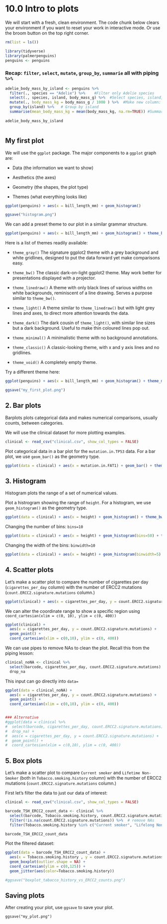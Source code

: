 # 10.0 Intro to plots

We will start with a fresh, clean environment. The code chunk below clears your environment if you want to reset your work in interactive mode. Or use the broom button on the top right corner.

```r
rm(list = ls())
```

```r
library(tidyverse)
library(palmerpenguins)
penguins <- penguins


```

### Recap: `filter`, `select`, `mutate`, `group_by`, `summarie` all with piping `%>%`

```r
adelie_body_mass_by_island <- penguins %>%
  filter(., species == "Adelie") %>%    #Filter only Adelie species
  select(., species, island, body_mass_g) %>%  #Select species, island, and body_mass_g column
  mutate(., body_mass_kg = body_mass_g / 1000 ) %>%  #Make new column: body_mass_kg
  group_by(island) %>%   # Group by island
  summarise(mean_body_mass_kg = mean(body_mass_kg, na.rm=TRUE)) #Summarise island group to calculate mean
  
adelie_body_mass_by_island
```

```r

```

## My first plot

We will use the `ggplot` package. The major components to a `ggplot` graph are:

-   Data (the information we want to show)

-   Aesthetics (the axes)

-   Geometry (the shapes, the plot type)

-   Themes (what everything looks like)

```r
ggplot(penguins) + aes(x = bill_length_mm) + geom_histogram() 

ggsave("histogram.png")
```

We can add a preset theme to our plot in a similar grammar structure.

```r
ggplot(penguins) + aes(x = bill_length_mm) + geom_histogram() + theme_bw()
```

Here is a list of themes readily available:

-   `theme_gray()` The signature ggplot2 theme with a grey background and white gridlines, designed to put the data forward yet make comparisons easy.

-   `theme_bw()` The classic dark-on-light ggplot2 theme. May work better for presentations displayed with a projector.

-   `theme_linedraw()` A theme with only black lines of various widths on white backgrounds, reminiscent of a line drawing. Serves a purpose similar to `theme_bw()`.

-   `theme_light()` A theme similar to `theme_linedraw()` but with light grey lines and axes, to direct more attention towards the data.

-   `theme_dark()` The dark cousin of `theme_light()`, with similar line sizes but a dark background. Useful to make thin coloured lines pop out.

-   `theme_minimal()` A minimalistic theme with no background annotations.

-   `theme_classic()` A classic-looking theme, with x and y axis lines and no gridlines.

-   `theme_void()` A completely empty theme.

Try a different theme here:

```r
ggplot(penguins) + aes(x = bill_length_mm) + geom_histogram() + theme_minimal()

ggsave("my_first_plot.png")
```

## 2. Bar plots

Barplots plots categorical data and makes numerical comparisons, usually counts, between categories.

We will use the clinical dataset for more plotting examples.

```r
clinical <- read_csv("clinical.csv", show_col_types = FALSE)
```

Plot categorical data in a bar plot for the `mutation.in.TP53` data. For a bar plot, we use `geom_bar()` as the geometry type.

```r
ggplot(data = clinical) + aes(x = mutation.in.FAT1) + geom_bar() + theme_bw()
```

## 3. Histogram

Histogram plots the range of a set of numerical values.

Plot a histrogram showing the range of `height`. For a histogram, we use `geom_histogram()` as the geometry type.

```r
ggplot(data = clinical) + aes(x = height) + geom_histogram() + theme_bw()

```

Changing the number of bins: `bins=10`

```r
ggplot(data = clinical) + aes(x = height) + geom_histogram(bins=50) + theme_bw()

```

Changing the width of the bins: `binwidth=10`

```r
ggplot(data = clinical) + aes(x = height) + geom_histogram(binwidth=5) + theme_bw()

```

## 4. Scatter plots

Let's make a scatter plot to compare the number of cigarettes per day (`cigarettes_per_day` column) with the number of ERCC2 mutations (`count.ERCC2.signature.mutations` column.)

```r
ggplot(clinical) + aes(x = cigarettes_per_day, y = count.ERCC2.signature.mutations) + geom_point()
```

We can alter the coordinate range to show a specific region using `coord_cartesian(xlim = c(0, 10), ylim = c(0, 400))`

```r
ggplot(clinical) + 
  aes(x = cigarettes_per_day, y = count.ERCC2.signature.mutations) + 
  geom_point() + 
  coord_cartesian(xlim = c(0,10), ylim = c(0, 400))
```

We can use pipes to remove NAs to clean the plot. Recall this from the piping lesson:

```r
clinical_noNA <- clinical %>%
  select(barcode, cigarettes_per_day, count.ERCC2.signature.mutations) %>%
  drop_na
```

This input can go directly into `data=`

```r
ggplot(data = clinical_noNA) + 
  aes(x = cigarettes_per_day, y = count.ERCC2.signature.mutations) + 
  geom_point() + 
  coord_cartesian(xlim = c(0,10), ylim = c(0, 400))


### Alternative
#ggplot(data = clinical %>%
#  select(barcode, cigarettes_per_day, count.ERCC2.signature.mutations) %>%
#  drop_na) + 
#  aes(x = cigarettes_per_day, y = count.ERCC2.signature.mutations) + 
#  geom_point() + 
#  coord_cartesian(xlim = c(0,10), ylim = c(0, 400))
```

## 5. Box plots

Let's make a scatter plot to compare `Current smoker` and `Lifetime Non-Smoker` (both in `Tobacco.smoking.history` column) with the number of ERCC2 mutations (`count.ERCC2.signature.mutations` column.)

First let's filter the data to just our data of interest:

```r
clinical <- read_csv("clinical.csv", show_col_types = FALSE)

barcode_TSH_ERCC2_count_data <- clinical %>% 
  select(barcode, Tobacco.smoking.history, count.ERCC2.signature.mutations) %>% 
  filter(!is.na(count.ERCC2.signature.mutations)) %>%  # remove NAs
  filter(Tobacco.smoking.history %in% c("Current smoker", "Lifelong Non-smoker"))

barcode_TSH_ERCC2_count_data
```

Plot the filtered dataset:

```r
ggplot(data = barcode_TSH_ERCC2_count_data) + 
  aes(x = Tobacco.smoking.history , y = count.ERCC2.signature.mutations) + 
  geom_boxplot(outlier.shape = NA) + 
  coord_cartesian(ylim = c(0,125)) + 
  geom_jitter(aes(color=Tobacco.smoking.history))

#ggsave("boxplot_tabacco_history_vs_ERCC2_counts.png")
```

## Saving plots

After creating your plot, use `ggsave` to save your plot.

```         
ggsave("my_plot.png")
```

```r

```
